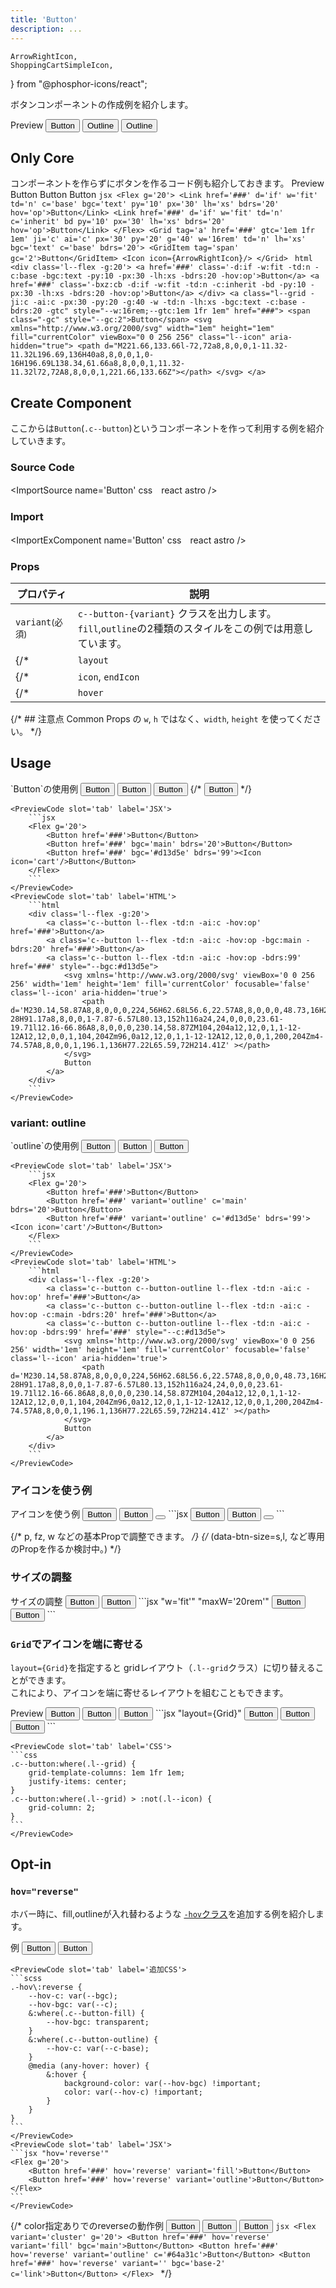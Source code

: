 ```yaml
---
title: 'Button'
description: ...
---
```


	ArrowRightIcon,
	ShoppingCartSimpleIcon,
} from "@phosphor-icons/react";


ボタンコンポーネントの作成例を紹介します。


<Preview>
	<PreviewTitle>Preview</PreviewTitle>
	<PreviewArea p='30' bg='u:stripe' isFlow={null}>
		<Flex variant='cluster' g='20'>
			<Button href='###' variant='fill'>Button</Button>
			<Button href='###' variant='outline'>Outline</Button>
			<Button href='###' variant='outline' bdrs='99' c='#d13d5e'><Icon icon='cart' />Outline</Button>
		</Flex>
	</PreviewArea>
</Preview>


## Only Core

コンポーネントを作らずにボタンを作るコード例も紹介しておきます。
<Preview>
	<PreviewTitle>Preview</PreviewTitle>
	<PreviewArea p='30' bg='u:stripe' isFlow='s'>
		<Flex g='20'>
			<Link href='###' d='if' w='fit' td='n' c='base' bgc='text' py='10' px='30' lh='xs' bdrs='20' hov='op'>Button</Link>
			<Link href='###' d='if' w='fit' td='n' c='inherit' bd py='10' px='30' lh='xs' bdrs='20' hov='op'>Button</Link>
		</Flex>
		<Grid tag='a' href='###' gtc='1em 1fr 1em' ji='c' ai='c' px='30' py='20' g='40' w='16rem' td='n' lh='xs' bgc='text' c='base' bdrs='20'>
			<GridItem tag='span' gc='2'>Button</GridItem>
			<Icon icon={ArrowRightIcon}/>
		</Grid>
	</PreviewArea>
	<PreviewCode slot='tab' label='JSX'>
		```jsx
		<Flex g='20'>
			<Link href='###' d='if' w='fit' td='n' c='base' bgc='text' py='10' px='30' lh='xs' bdrs='20' hov='op'>Button</Link>
			<Link href='###' d='if' w='fit' td='n' c='inherit' bd py='10' px='30' lh='xs' bdrs='20' hov='op'>Button</Link>
		</Flex>
		<Grid tag='a' href='###' gtc='1em 1fr 1em' ji='c' ai='c' px='30' py='20' g='40' w='16rem' td='n' lh='xs' bgc='text' c='base' bdrs='20'>
			<GridItem tag='span' gc='2'>Button</GridItem>
			<Icon icon={ArrowRightIcon}/>
		</Grid>
		```
	</PreviewCode>
	<PreviewCode slot='tab' label='HTML'>
		```html
		<div class='l--flex -g:20'>
			<a href='###' class='-d:if -w:fit -td:n -c:base -bgc:text -py:10 -px:30 -lh:xs -bdrs:20 -hov:op'>Button</a>
			<a href='###' class='-bxz:cb -d:if -w:fit -td:n -c:inherit -bd -py:10 -px:30 -lh:xs -bdrs:20 -hov:op'>Button</a>
		</div>
		<a class="l--grid -ji:c -ai:c -px:30 -py:20 -g:40 -w -td:n -lh:xs -bgc:text -c:base -bdrs:20 -gtc" style="--w:16rem;--gtc:1em 1fr 1em" href="###">
			<span class="-gc" style="--gc:2">Button</span>
			<svg xmlns="http://www.w3.org/2000/svg" width="1em" height="1em" fill="currentColor" viewBox="0 0 256 256" class="l--icon" aria-hidden="true">
				<path d="M221.66,133.66l-72,72a8,8,0,0,1-11.32-11.32L196.69,136H40a8,8,0,0,1,0-16H196.69L138.34,61.66a8,8,0,0,1,11.32-11.32l72,72A8,8,0,0,1,221.66,133.66Z"></path>
			</svg>
		</a>
		```
	</PreviewCode>
</Preview>



## Create Component

ここからは`Button`(`.c--button`)というコンポーネントを作って利用する例を紹介していきます。

### Source Code
<ImportSource name='Button' css　react astro />

### Import
<ImportExComponent name='Button' css　react astro />

### Props

| プロパティ | 説明 |
|---|---|
|`variant`<small>(必須)</small>| `c--button-{variant}` クラスを出力します。`fill`,`outline`の2種類のスタイルをこの例では用意しています。|
{/* |`layout`| Buttonを構成するレイアウト用コンポーネントを指定できます。デフォルトは`Lism`です。| */}
{/* |`icon`, `endIcon` | ボタンテキストの左右に表示するアイコンを指定できます。| */}
{/* |`hover`| デフォルトは`op`が指定されています。| */}


{/* ## 注意点
Common Props の `w`, `h` ではなく、`width`, `height` を使ってください。 */}



## Usage

<Preview>
	<PreviewTitle>`Button`の使用例</PreviewTitle>
	<PreviewArea p='30' bg='u:stripe' isFlow={null}>
		<Flex g='20'>
			<Button href='###'>Button</Button>
			<Button href='###' bgc='main' bdrs='20'>Button</Button>
			<Button href='###' bgc='#d13d5e' bdrs='99'><Icon icon='cart'/>Button</Button>
			{/* <Button href='###' bgc='accent' bdrs='99' px='30' g='0'>Button<Icon icon='caret-right' offset='25%'/></Button> */}
		</Flex>
	</PreviewArea>

	<PreviewCode slot='tab' label='JSX'>
		```jsx
		<Flex g='20'>
			<Button href='###'>Button</Button>
			<Button href='###' bgc='main' bdrs='20'>Button</Button>
			<Button href='###' bgc='#d13d5e' bdrs='99'><Icon icon='cart'/>Button</Button>
		</Flex>
		```
	</PreviewCode>
	<PreviewCode slot='tab' label='HTML'>
		```html
		<div class='l--flex -g:20'>
			<a class='c--button l--flex -td:n -ai:c -hov:op' href='###'>Button</a>
			<a class='c--button l--flex -td:n -ai:c -hov:op -bgc:main -bdrs:20' href='###'>Button</a>
			<a class='c--button l--flex -td:n -ai:c -hov:op -bdrs:99' href='###' style="--bgc:#d13d5e">
				<svg xmlns='http://www.w3.org/2000/svg' viewBox='0 0 256 256' width='1em' height='1em' fill='currentColor' focusable='false' class='l--icon' aria-hidden='true'>
					<path d='M230.14,58.87A8,8,0,0,0,224,56H62.68L56.6,22.57A8,8,0,0,0,48.73,16H24a8,8,0,0,0,0,16h18L67.56,172.29a24,24,0,0,0,5.33,11.27,28,28,0,1,0,44.4,8.44h45.42A27.75,27.75,0,0,0,160,204a28,28,0,1,0,28-28H91.17a8,8,0,0,1-7.87-6.57L80.13,152h116a24,24,0,0,0,23.61-19.71l12.16-66.86A8,8,0,0,0,230.14,58.87ZM104,204a12,12,0,1,1-12-12A12,12,0,0,1,104,204Zm96,0a12,12,0,1,1-12-12A12,12,0,0,1,200,204Zm4-74.57A8,8,0,0,1,196.1,136H77.22L65.59,72H214.41Z' ></path>
				</svg>
				Button
			</a>
		</div>
		```
	</PreviewCode>
</Preview>

### variant: outline
<Preview>
	<PreviewTitle>`outline`の使用例</PreviewTitle>
	<PreviewArea p='30' bg='u:stripe' isFlow={null}>
		<Flex g='20'>
			<Button href='###'>Button</Button>
			<Button href='###' variant='outline' c='main' bdrs='20'>Button</Button>
			<Button href='###' variant='outline' c='#d13d5e' bdrs='99'><Icon icon='cart'/>Button</Button>
		</Flex>
	</PreviewArea>

	<PreviewCode slot='tab' label='JSX'>
		```jsx
		<Flex g='20'>
			<Button href='###'>Button</Button>
			<Button href='###' variant='outline' c='main' bdrs='20'>Button</Button>
			<Button href='###' variant='outline' c='#d13d5e' bdrs='99'><Icon icon='cart'/>Button</Button>
		</Flex>
		```
	</PreviewCode>
	<PreviewCode slot='tab' label='HTML'>
		```html
		<div class='l--flex -g:20'>
			<a class='c--button c--button-outline l--flex -td:n -ai:c -hov:op' href='###'>Button</a>
			<a class='c--button c--button-outline l--flex -td:n -ai:c -hov:op -c:main -bdrs:20' href='###'>Button</a>
			<a class='c--button c--button-outline l--flex -td:n -ai:c -hov:op -bdrs:99' href='###' style="--c:#d13d5e">
				<svg xmlns='http://www.w3.org/2000/svg' viewBox='0 0 256 256' width='1em' height='1em' fill='currentColor' focusable='false' class='l--icon' aria-hidden='true'>
					<path d='M230.14,58.87A8,8,0,0,0,224,56H62.68L56.6,22.57A8,8,0,0,0,48.73,16H24a8,8,0,0,0,0,16h18L67.56,172.29a24,24,0,0,0,5.33,11.27,28,28,0,1,0,44.4,8.44h45.42A27.75,27.75,0,0,0,160,204a28,28,0,1,0,28-28H91.17a8,8,0,0,1-7.87-6.57L80.13,152h116a24,24,0,0,0,23.61-19.71l12.16-66.86A8,8,0,0,0,230.14,58.87ZM104,204a12,12,0,1,1-12-12A12,12,0,0,1,104,204Zm96,0a12,12,0,1,1-12-12A12,12,0,0,1,200,204Zm4-74.57A8,8,0,0,1,196.1,136H77.22L65.59,72H214.41Z' ></path>
				</svg>
				Button
			</a>
		</div>
		```
	</PreviewCode>
</Preview>

### アイコンを使う例
<Preview>
	<PreviewTitle>アイコンを使う例</PreviewTitle>
	<PreviewArea p='30' bg='u:stripe' isFlow={null}>
		<Flex g='20'>
			<Button href='###' g='10' bdrs='5'>
				<Icon icon='cart' />
				<span>Button</span>
			</Button>
			<Button href='###' variant='outline' g='5' bdrs='5'>
				<span>Button</span>
				<Icon icon={ArrowRightIcon} offset='20% 0'/>
			</Button>
			<Button href='###' w='fit' px='20' py='20' lh='1' bdrs='10'>
				<Icon icon={{as:ShoppingCartSimpleIcon, weight:'fill'}} fz='l'/>
			</Button> 
		</Flex>
	</PreviewArea>
	<PreviewCode slot='tab' label='JSX'>
		```jsx
		<Flex g='20'>
			<Button href='###' g='10' bdrs='5'>
				<Icon icon='cart' />
				<span>Button</span>
			</Button>
			<Button href='###' variant='outline' g='5' bdrs='5'>
				<span>Button</span>
				<Icon icon={ArrowRightIcon} offset='20% 0'/>
			</Button>
			<Button href='###' w='fit' px='20' py='20' lh='1' bdrs='10'>
				<Icon icon={{as:ShoppingCartSimpleIcon, weight:'fill'}} fz='l'/>
			</Button> 
		</Flex>
		```
	</PreviewCode>
</Preview>


{/* p, fz, w などの基本Propで調整できます。   */}
{/* (data-btn-size=s,l, など専用のPropを作るか検討中。) */}

### サイズの調整

<Preview>
	<PreviewTitle>サイズの調整</PreviewTitle>
	<PreviewArea p='30' bg='u:stripe' isFlow='s'>
		<Button href='###' g='10' w='fit' bdrs='10'>
			<Fragment>Button</Fragment>
		</Button>
		<Button href='###' maxW='20rem' py='20' jc='c' g='10' fz='l' bdrs='10'>
			<Fragment>Button</Fragment>
		</Button>
	</PreviewArea>
	<PreviewCode slot='tab' label='JSX'>
		```jsx "w='fit'" "maxW='20rem'"
		<Button href='###' g='10' w='fit' bdrs='10'>
			Button
		</Button>
		<Button href='###' maxW='20rem' py='30' jc='c' g='10' fz='l' bdrs='10'>
			Button
		</Button>
		```
	</PreviewCode>
</Preview>



### `Grid`でアイコンを端に寄せる

`layout={Grid}`を指定すると gridレイアウト（`.l--grid`クラス）に切り替えることができます。  
これにより、アイコンを端に寄せるレイアウトを組むこともできます。

<Preview>
	<PreviewTitle>Preview</PreviewTitle>
	<PreviewArea resize p='20' isFlow='20'>
		<Button href='###' layout={Grid} maxW='20rem' bdrs='10'>
			<Icon icon='cart'/>
			<span>Button</span>
		</Button>
		<Button href='###' layout={Grid} maxW='20rem' bdrs='10'>
			<span>Button</span>
			<Icon icon={ArrowRightIcon}/>
		</Button>
		<Button href='###' layout={Grid} maxW='20rem' bdrs='10'>
			<Icon icon='cart'/>
			<span>Button</span>
			<Icon icon={ArrowRightIcon}/>
		</Button>
	</PreviewArea>
	<PreviewCode slot='tab' label='JSX'>
		```jsx "layout={Grid}"
		<Button href='###' layout={Grid} maxW='20rem' bdrs='10'>
			<Icon icon='cart'/>
			<span>Button</span>
		</Button>
		<Button href='###' layout={Grid} maxW='20rem' bdrs='10'>
			<span gc='2'>Button</span>
			<Icon icon={ArrowRightIcon}/>
		</Button>
		<Button href='###' layout={Grid} maxW='20rem' bdrs='10'>
			<Icon icon='cart'/>
			<span>Button</span>
			<Icon icon={ArrowRightIcon}/>
		</Button>
		```
	</PreviewCode>

	<PreviewCode slot='tab' label='CSS'>
	```css
	.c--button:where(.l--grid) {
		grid-template-columns: 1em 1fr 1em;
		justify-items: center;
	}
	.c--button:where(.l--grid) > :not(.l--icon) {
		grid-column: 2;
	}
	```
	</PreviewCode>
</Preview>


## Opt-in

### `hov="reverse"`

ホバー時に、fill,outlineが入れ替わるような [`-hov`クラス](/css/hover)を追加する例を紹介します。

<Preview>
	<PreviewTitle>例</PreviewTitle>
	<PreviewArea p='30' bg='u:stripe' isFlow={null}>
		<Flex g='20'>
			<Button href='###' hov='reverse' variant='fill'>Button</Button>
			<Button href='###' hov='reverse' variant='outline'>Button</Button>
		</Flex>
	</PreviewArea>

	<PreviewCode slot='tab' label='追加CSS'>
	```scss
	.-hov\:reverse {
		--hov-c: var(--bgc);
		--hov-bgc: var(--c);
		&:where(.c--button-fill) {
			--hov-bgc: transparent;
		}
		&:where(.c--button-outline) {
			--hov-c: var(--c-base);
		}
		@media (any-hover: hover) {
			&:hover {
				background-color: var(--hov-bgc) !important;
				color: var(--hov-c) !important;
			}
		}
	}
	```
	</PreviewCode>
	<PreviewCode slot='tab' label='JSX'>
	```jsx "hov='reverse'"
	<Flex g='20'>
		<Button href='###' hov='reverse' variant='fill'>Button</Button>
		<Button href='###' hov='reverse' variant='outline'>Button</Button>
	</Flex>
	```
	</PreviewCode>
</Preview>

{/* <Preview>
	<PreviewTitle>color指定ありでのreverseの動作例</PreviewTitle>
	<PreviewArea resize p='20' bg='u:stripe'>
		<Flex variant='cluster' g='20'>
			<Button href='###' hov='reverse' variant='fill' bgc='main'>Button</Button>
			<Button href='###' hov='reverse' variant='outline' c='#64a31c'>Button</Button>
			<Button href='###' hov='reverse' variant='' bgc='base-2' c='link'>Button</Button>
		</Flex>
	</PreviewArea>
	<PreviewCode slot='tab' label='JSX'>
		```jsx
		<Flex variant='cluster' g='20'>
			<Button href='###' hov='reverse' variant='fill' bgc='main'>Button</Button>
			<Button href='###' hov='reverse' variant='outline' c='#64a31c'>Button</Button>
			<Button href='###' hov='reverse' variant='' bgc='base-2' c='link'>Button</Button>
		</Flex>
		```
	</PreviewCode>
</Preview> */}

